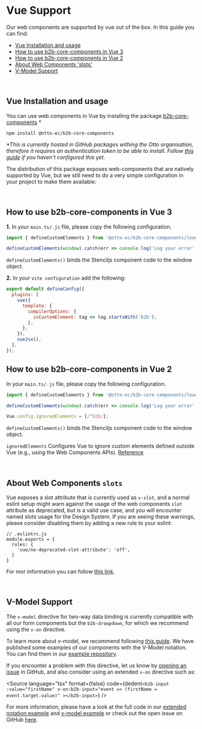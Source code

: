 
<Meta title="Getting Started/Vue" />

# Vue Support

Our web components are supported by vue out of the box.
In this guide you can find:

- [Vue Installation and usage](#vue-installation-and-usage)
- [How to use b2b-core-components in Vue 3](#how-to-use-b2b-core-components-in-vue-3)
- [How to use b2b-core-components in Vue 2](#how-to-use-b2b-core-components-in-vue-2)
- [About Web Components 'slots'](#about-web-components-slots)
- [V-Model Support](#v-model-support)

<br />

## Vue Installation and usage

You can use web components in Vue by installing the package [b2b-core-components](https://github.com/otto-ec/b2b-design-system/packages/1267319) \*

```
npm install @otto-ec/b2b-core-components
```

_\*This is currently hosted in GitHub packages withing the Otto organisation, therefore it requires an authentication
token to be able to install. Follow [this guide](?path=/story/getting-started-package-installation--page)
if you haven't configured this yet._

The distribution of this package exposes web-components that are natively supported by Vue, but we still need to
do a very simple configuration in your project to make them available:

<br />

## How to use b2b-core-components in Vue 3

**1.** In your `main.ts/.js` file, please copy the following configuration.

```ts
import { defineCustomElements } from '@otto-ec/b2b-core-components/loader';

defineCustomElements(window).catch(err => console.log('Log your error', err));
```

`defineCustomElements()` binds the Stenciljs component code to the window object.

**2.** In your `vite configuration` add the following:

```js
export default defineConfig({
  plugins: [
    vue({
      template: {
        compilerOptions: {
          isCustomElement: tag => tag.startsWith('b2b'),
        },
      },
    }),
    vueJsx(),
  ],
});
```

## How to use b2b-core-components in Vue 2

In your `main.ts/.js` file, please copy the following configuration.

```ts
import { defineCustomElements } from '@otto-ec/b2b-core-components/loader';

defineCustomElements(window).catch(err => console.log('Log your error', err));

Vue.config.ignoredElements = [/^b2b/];
```

`defineCustomElements()` binds the Stenciljs component code to the window object.

`ignoredElements` Configures Vue to ignore custom elements defined outside Vue (e.g., using the Web Components APIs).
[Reference](https://v2.vuejs.org/v2/api/#ignoredElements)

<br />

## About Web Components `slots`

Vue exposes a slot attribute that is currently used as `v-slot`, and a normal eslint setup might warn against the usage
of the web components `slot` attribute as deprecated, but is a valid use case, and you will encounter named slots
usage for the Design System. If you are seeing these warnings, please consider disabling them by adding a new rule to
your eslint:

```
// .eslintrc.js
module.exports = {
  rules: {
    'vue/no-deprecated-slot-attribute': 'off',
  }
}
```

For mor information you can follow [this link](https://stackoverflow.com/questions/65913547/ionic-slot-attributes-are-deprecated-eslint-plugin-vue).

<br />

## V-Model Support

The `v-model` directive for two-way data binding is currently compatible with all our form components but the
`b2b-drowpdown`, for which we recommend using the `v-on` directive.

To learn more about v-model, we recommend following [this guide](https://vuejs.org/guide/essentials/forms.html).
We have published some examples of our components with the V-Model notation. You can find them in our [example
repository](https://github.com/otto-ec/b2b-vue-examples/blob/main/src/App.vue).

If you encounter a problem with this directive, let us know by [opening an issue](https://github.com/otto-ec/b2b-design-system/issues) in GitHub, and also consider using an
extended `v-on` directive such as:

<Source
  language="tsx"
  format={false}
  code={dedent`
    <b2b-input
     :value="firstName"
     v-on:b2b-input="event => (firstName = event.target.value)"
    ></b2b-input>
  `}
/>

For more information, please have a look at the full code in our [extended notation example](https://github.com/otto-ec/b2b-vue-examples/blob/main/src/components/input/InputEventNotation.vue) and [v-model example](https://github.com/otto-ec/b2b-vue-examples/blob/main/src/components/input/InputVModelNotation.vue) or
check out the open issue on GitHub [here](https://github.com/vuejs/vue/issues/7830).
